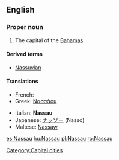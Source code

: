 {{wikipedia}}
==English==

===Proper noun===
{{en-proper noun}}

# The capital of the [[Bahamas]].

====Derived terms====
* [[Nassuvian]]

====Translations====
{{trans-top|The capital of the Bahamas}}
* French: {{t-|fr|Nassau}}
* Greek: [[Νασσάου]]
{{trans-mid}}
* Italian: '''Nassau''' {{f}}
* Japanese: [[ナッソー]] (Nassō)
* Maltese: [[Nassaw]]
{{trans-bottom}}

[[Category:Capital cities]]

[[es:Nassau]]
[[hu:Nassau]]
[[pl:Nassau]]
[[ro:Nassau]]
